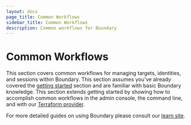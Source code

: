 ```yaml
---
layout: docs
page_title: Common Workflows
sidebar_title: Common Workflows
description: Common workflows for Boundary
---
```


# Common Workflows

This section covers common workflows for managing targets, identities, and sessions within Boundary. This section assumes you've already covered the [getting started](/docs/getting-started) section and are familiar with basic Boundary knowledge. This section extends getting started by showing how to accomplish common workflows in the admin console, the command line, and with our [Terraform provider](https://github.com/hashicorp/terraform-provider-boundary).

For more detailed guides on using Boundary please consult our [learn site](https://learn.hashicorp.com/boundary).
